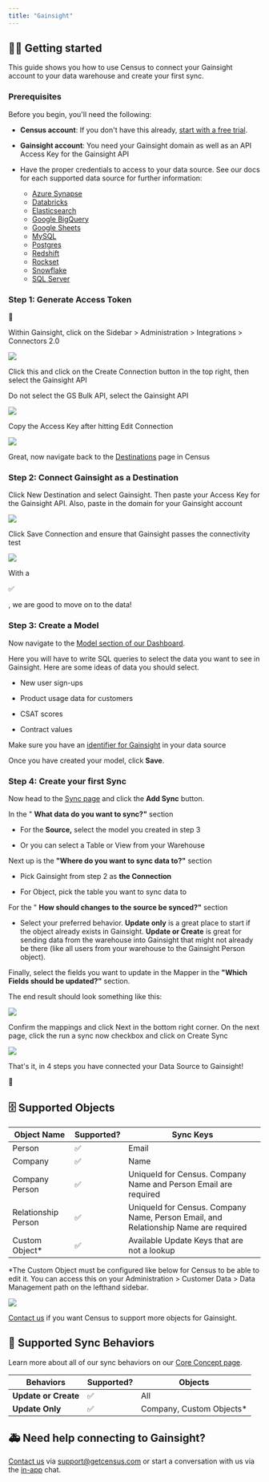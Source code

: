 ```yaml
---
title: "Gainsight"
---
```


## 🏃‍♀️ Getting started

This guide shows you how to use Census to connect your Gainsight account to your data warehouse and create your first sync.

### Prerequisites

Before you begin, you'll need the following:

* **Census account**: If you don't have this already, [start with a free trial](https://app.getcensus.com/).

* **Gainsight account**: You need your Gainsight domain as well as an API Access Key for the Gainsight API

* Have the proper credentials to access to your data source. See our docs for each supported data source for further information:  
   * [Azure Synapse](/sources/azure-synapse)  
   * [Databricks](https://docs.getcensus.com/sources/databricks)  
   * [Elasticsearch](https://docs.getcensus.com/sources/elasticsearch)  
   * [Google BigQuery](https://docs.getcensus.com/sources/google-bigquery)  
   * [Google Sheets](https://docs.getcensus.com/sources/google-sheets)  
   * [MySQL](https://docs.getcensus.com/sources/mysql)  
   * [Postgres](https://docs.getcensus.com/sources/postgres)  
   * [Redshift](https://docs.getcensus.com/sources/redshift)  
   * [Rockset](https://docs.getcensus.com/sources/rockset)  
   * [Snowflake](https://docs.getcensus.com/sources/snowflake)  
   * [SQL Server](https://docs.getcensus.com/sources/sql-server)

### Step 1: Generate Access Token 

🔑


Within Gainsight, click on the Sidebar > Administration > Integrations > Connectors 2.0

![](/images/destinations/Screen%20Shot%202021-11-19%20at%208.27.40%20PM.png)

Click this and click on the Create Connection button in the top right, then select the Gainsight API

Do not select the GS Bulk API, select the Gainsight API

![](/images/destinations/Screen%20Shot%202021-11-19%20at%208.28.18%20PM.png)

Copy the Access Key after hitting Edit Connection

![](/images/destinations/Gainsight%20Credentials.png)

Great, now navigate back to the [Destinations](https://app.getcensus.com/destinations) page in Census

### Step 2: Connect Gainsight as a Destination

Click New Destination and select Gainsight. Then paste your Access Key for the Gainsight API. Also, paste in the domain for your Gainsight account

![](/images/destinations/Gainsight%20Credentials%20Census.png)

Click Save Connection and ensure that Gainsight passes the connectivity test

![](/images/destinations/Successful%20GS%20Test.png)

With a 

✅

, we are good to move on to the data!

### Step 3: Create a Model

Now navigate to the [Model section of our Dashboard](https://app.getcensus.com/models).‌

Here you will have to write SQL queries to select the data you want to see in Gainsight. Here are some ideas of data you should select‌.

* New user sign-ups

* Product usage data for customers

* CSAT scores

* Contract values

Make sure you have an [identifier for Gainsight](/destinations/gainsight#supported-objects) in your data source

Once you have created your model, click **Save**.‌

### Step 4: Create your first Sync

Now head to the [Sync page](https://app.getcensus.com/syncs) and click the **Add Sync** button‌.

In the " **What data do you want to sync?"** section‌

* For the **Source,** select the model you created in step 3

* Or you can select a Table or View from your Warehouse

Next up is the **"Where do you want to sync data to?"** section‌

* Pick Gainsight from step 2 as **the Connection**

* For Object, pick the table you want to sync data to

For the " **How should changes to the source be synced?"** section‌

* Select your preferred behavior. **Update only** is a great place to start if the object already exists in Gainsight. **Update or Create** is great for sending data from the warehouse into Gainsight that might not already be there (like all users from your warehouse to the Gainsight Person object).

Finally, select the fields you want to update in the Mapper in the **"Which Fields should be updated?"** section‌.

The end result should look something like this:

![](/images/destinations/Screen%20Shot%202021-11-19%20at%208.59.30%20PM.png)

Confirm the mappings and click Next in the bottom right corner. On the next page, click the run a sync now checkbox and click on Create Sync

![](/images/destinations/Screen%20Shot%202021-11-19%20at%209.02.14%20PM.png)

That's it, in 4 steps you have connected your Data Source to Gainsight! 

🎉


## 🗄 Supported Objects

| **Object Name**     | **Supported?** | **Sync Keys**                                                                       |
| ------------------- | -------------- | ----------------------------------------------------------------------------------- |
| Person              | ✅              | Email                                                                               |
| Company             | ✅              | Name                                                                                |
| Company Person      | ✅              | UniqueId for Census. Company Name and Person Email are required                     |
| Relationship Person | ✅              | UniqueId for Census. Company Name, Person Email, and Relationship Name are required |
| Custom Object\*     | ✅              | Available Update Keys that are not a lookup                                         |

\*The Custom Object must be configured like below for Census to be able to edit it. You can access this on your Administration > Customer Data > Data Management path on the lefthand sidebar.

![](/images/destinations/Screen%20Shot%202022-02-01%20at%206.47.18%20PM.png)

[Contact us](mailto:support@getcensus.com) if you want Census to support more objects for Gainsight.

## 🔄 Supported Sync Behaviors

Learn more about all of our sync behaviors on our [Core Concept page](/basics/core-concept#the-different-sync-behaviors).

| **Behaviors**        | **Supported?** | **Objects**               |
| -------------------- | -------------- | ------------------------- |
| **Update or Create** | ✅              | All                       |
| **Update Only**      | ✅              | Company, Custom Objects\* |

## 🚑 Need help connecting to Gainsight?

[Contact us](mailto:support@getcensus.com) via support@getcensus.com or start a conversation with us via the [in-app](https://app.getcensus.com) chat.